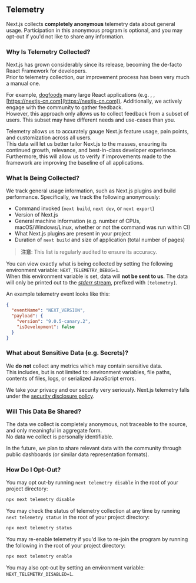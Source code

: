 
## Telemetry

Next.js collects **completely anonymous** telemetry data about general usage.
Participation in this anonymous program is optional, and you may opt-out if you'd not like to share any information.

### Why Is Telemetry Collected?

Next.js has grown considerably since its release, becoming the de-facto React Framework for developers.<br/>
Prior to telemetry collection, our improvement process has been very much a manual one.

For example, <OrgText /> [dogfoods](https://en.wikipedia.org/wiki/Eating_your_own_dog_food) many large React applications (e.g. <PlatformLink href='/' />, <PlatformLink href='/docs' />, [https://nextjs-cn.com](https://nextjs-cn.com)). Additionally, we actively engage with the community to gather feedback.<br/>
However, this approach only allows us to collect feedback from a subset of users. This subset may have different needs and use-cases than you.

Telemetry allows us to accurately gauge Next.js feature usage, pain points, and customization across all users.<br/>
This data will let us better tailor Next.js to the masses, ensuring its continued growth, relevance, and best-in-class developer experience.<br/>
Furthermore, this will allow us to verify if improvements made to the framework are improving the baseline of all applications.

### What Is Being Collected?

We track general usage information, such as Next.js plugins and build performance.
Specifically, we track the following anonymously:

- Command invoked (`next build`, `next dev`, or `next export`)
- Version of Next.js
- General machine information (e.g. number of CPUs, macOS/Windows/Linux, whether or not the command was run within CI)
- What Next.js plugins are present in your project
- Duration of `next build` and size of application (total number of pages)

> **注意**: This list is regularly audited to ensure its accuracy.

You can view exactly what is being collected by setting the following environment variable: `NEXT_TELEMETRY_DEBUG=1`.<br/>
When this environment variable is set, data will **not be sent to us**.
The data will only be printed out to the [_stderr_ stream](https://en.wikipedia.org/wiki/Standard_streams), prefixed with `[telemetry]`.

An example telemetry event looks like this:

```json
{
  "eventName": "NEXT_VERSION",
  "payload": {
    "version": "9.0.5-canary.2",
    "isDevelopment": false
  }
}
```

### What about Sensitive Data (e.g. Secrets)?

We **do not** collect any metrics which may contain sensitive data.<br/>
This includes, but is not limited to: environment variables, file paths, contents of files, logs, or serialized JavaScript errors.

We take your privacy and our security very seriously.
Next.js telemetry falls under the [security disclosure policy](https://zeit.co/security#policy).

### Will This Data Be Shared?

The data we collect is completely anonymous, not traceable to the source, and only meaningful in aggregate form.<br/>
No data we collect is personally identifiable.

In the future, we plan to share relevant data with the community through public dashboards (or similar data representation formats).

### How Do I Opt-Out?

You may opt out-by running `next telemetry disable` in the root of your project directory:

```bash
npx next telemetry disable
```

You may check the status of telemetry collection at any time by running `next telemetry status` in the root of your project directory:

```bash
npx next telemetry status
```

You may re-enable telemetry if you'd like to re-join the program by running the following in the root of your project directory:

```bash
npx next telemetry enable
```

You may also opt-out by setting an environment variable: `NEXT_TELEMETRY_DISABLED=1`.

